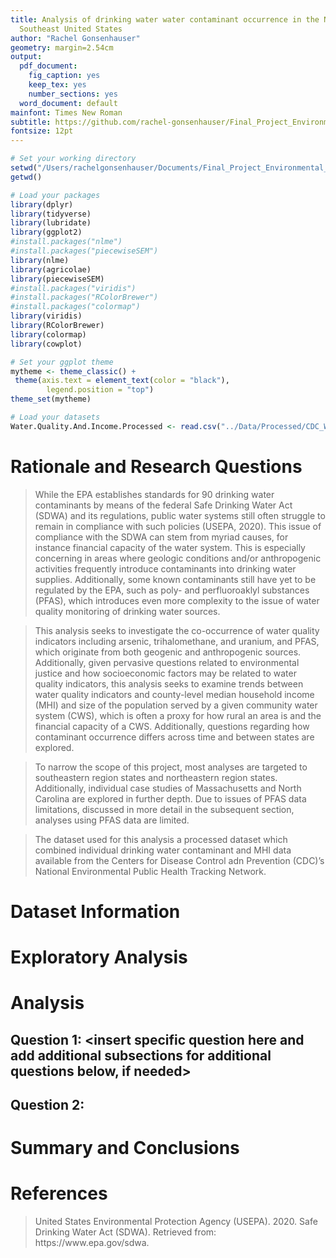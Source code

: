 ```yaml
---
title: Analysis of drinking water water contaminant occurrence in the Northeast and
  Southeast United States
author: "Rachel Gonsenhauser"
geometry: margin=2.54cm
output:
  pdf_document:
    fig_caption: yes
    keep_tex: yes
    number_sections: yes
  word_document: default
mainfont: Times New Roman
subtitle: https://github.com/rachel-gonsenhauser/Final_Project_Environmental_Data_Analytics
fontsize: 12pt
---
```

\newpage
\abstract

>

\newpage
\tableofcontents 
\newpage
\listoftables 
\newpage
\listoffigures 
\newpage

```r
# Set your working directory
setwd("/Users/rachelgonsenhauser/Documents/Final_Project_Environmental_Data_Analytics/Code")
getwd()

# Load your packages
library(dplyr)
library(tidyverse)
library(lubridate)
library(ggplot2)
#install.packages("nlme")
#install.packages("piecewiseSEM")
library(nlme) 
library(agricolae)
library(piecewiseSEM)
#install.packages("viridis")
#install.packages("RColorBrewer")
#install.packages("colormap")
library(viridis)
library(RColorBrewer)
library(colormap)
library(cowplot)

# Set your ggplot theme
mytheme <- theme_classic() +
 theme(axis.text = element_text(color = "black"), 
        legend.position = "top")
theme_set(mytheme)

# Load your datasets
Water.Quality.And.Income.Processed <- read.csv("../Data/Processed/CDC_WaterQualityAndincome_Processed.csv")
```


# Rationale and Research Questions

>While the EPA establishes standards for 90 drinking water contaminants by means of the federal Safe Drinking Water Act (SDWA) and its regulations, public water systems still often struggle to remain in compliance with such policies (USEPA, 2020). This issue of compliance with the SDWA can stem from myriad causes, for instance financial capacity of the water system. This is especially concerning in areas where geologic conditions and/or anthropogenic activities frequently introduce contaminants into drinking water supplies. Additionally, some known contaminants still have yet to be regulated by the EPA, such as poly- and perfluoroaklyl substances (PFAS), which introduces even more complexity to the issue of water quality monitoring of drinking water sources. 

>This analysis seeks to investigate the co-occurrence of water quality indicators including arsenic, trihalomethane, and uranium, and PFAS, which originate from both geogenic and anthropogenic sources. Additionally, given pervasive questions related to environmental justice and how socioeconomic factors may be related to water quality indicators, this analysis seeks to examine trends between water quality indicators and county-level median household income (MHI) and size of the population served by a given community water system (CWS), which is often a proxy for how rural an area is and the financial capacity of a CWS. Additionally, questions regarding how contaminant occurrence differs across time and between states are explored. 

>To narrow the scope of this project, most analyses are targeted to southeastern region states and northeastern region states. Additionally, individual case studies of Massachusetts and North Carolina are explored in further depth. Due to issues of PFAS data limitations, discussed in more detail in the subsequent section, analyses using PFAS data are limited.
 
>The dataset used for this analysis a processed dataset which combined individual drinking water contaminant and MHI data available from the Centers for Disease Control adn Prevention (CDC)'s National Environmental Public Health Tracking Network. 

\newpage

# Dataset Information



\newpage

# Exploratory Analysis 



\newpage

# Analysis



## Question 1: <insert specific question here and add additional subsections for additional questions below, if needed>

## Question 2: 




\newpage

# Summary and Conclusions


\newpage

# References
>United States Environmental Protection Agency (USEPA). 2020. Safe Drinking Water Act (SDWA). Retrieved from: https://www.epa.gov/sdwa.
